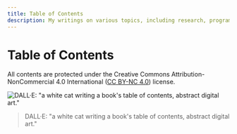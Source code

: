 ```yaml
---
title: Table of Contents
description: My writings on various topics, including research, programming, and life. All contents are protected under the Creative Commons Attribution-NonCommercial 4.0 International (CC BY-NC 4.0) license.
---
```


# Table of Contents

All contents are protected under the Creative Commons Attribution-NonCommercial 4.0 International ([CC BY-NC 4.0](https://creativecommons.org/licenses/by-nc/4.0/)) license.

![DALL·E: "a white cat writing a book's table of contents, abstract digital art."](/writing/toc.webp)

> DALL·E: "a white cat writing a book's table of contents, abstract digital
> art."
